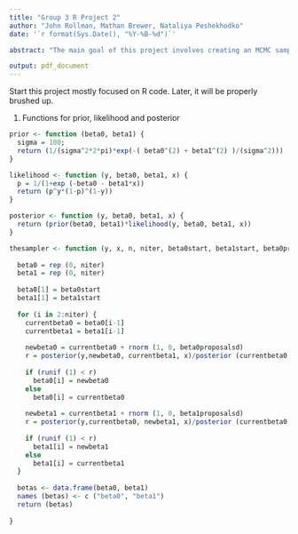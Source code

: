 ```yaml
---
title: "Group 3 R Project 2"
author: "John Rollman, Mathan Brewer, Nataliya Peshekhodko"
date: '`r format(Sys.Date(), "%Y-%B-%d")`'

abstract: "The main goal of this project involves creating an MCMC sampler for a logistic regression model. To be continued ... "

output: pdf_document
---
```


Start this project mostly focused on R code.
Later, it will be properly brushed up.

1. Functions for prior, likelihood and posterior 

```r
prior <- function (beta0, beta1) {
  sigma = 100;
  return (1/(sigma^2*2*pi)*exp(-( beta0^(2) + beta1^(2) )/(sigma^2)))
}

likelihood <- function (y, beta0, beta1, x) {
  p = 1/(1+exp (-beta0 - beta1*x))
  return (p^y*(1-p)^(1-y))
}

posterior <- function (y, beta0, beta1, x) {
  return (prior(beta0, beta1)*likelihood(y, beta0, beta1, x))
}
```



```r

thesampler <- function (y, x, n, niter, beta0start, beta1start, beta0proposalsd, beta1proposalsd) {
  
  beta0 = rep (0, niter)
  beta1 = rep (0, niter)
  
  beta0[1] = beta0start
  beta1[1] = beta1start
  
  for (i in 2:niter) {
    currentbeta0 = beta0[i-1]
    currentbeta1 = beta1[i-1]
    
    newbeta0 = currentbeta0 + rnorm (1, 0, beta0proposalsd)
    r = posterior(y,newbeta0, currentbeta1, x)/posterior (currentbeta0, currentbeta1, x)
    
    if (runif (1) < r)
      beta0[i] = newbeta0
    else
      beta0[i] = currentbeta0
    
    newbeta1 = currentbeta1 + rnorm (1, 0, beta1proposalsd)
    r = posterior(y,currentbeta0, newbeta1, x)/posterior (currentbeta0, currentbeta1, x)
    
    if (runif (1) < r)
      beta1[i] = newbeta1
    else
      beta1[i] = currentbeta1
  }
  
  betas <- data.frame(beta0, beta1)
  names (betas) <- c ("beta0", "beta1")
  return (betas)
  
}

```






